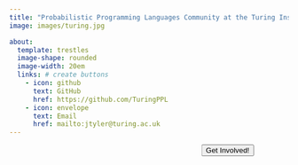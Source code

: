 ```yaml
---
title: "Probabilistic Programming Languages Community at the Turing Institute"
image: images/turing.jpg

about: 
  template: trestles 
  image-shape: rounded
  image-width: 20em
  links: # create buttons
    - icon: github
      text: GitHub
      href: https://github.com/TuringPPL
    - icon: envelope
      text: Email
      href: mailto:jtyler@turing.ac.uk
---
```





<style>
.vertical-center {
  margin: 0;
  position: absolute;
  left: 50%;
  -ms-transform: translateX(+100%);
  transform: translateX(+100%);
}
</style>
<div class="container">
  <div class="vertical-center">
  <a href=get_involved.qmd>
    <button type="button" class="btn btn-primary btn-lg">Get Involved!</button>
  </a>
  </div>
</div>